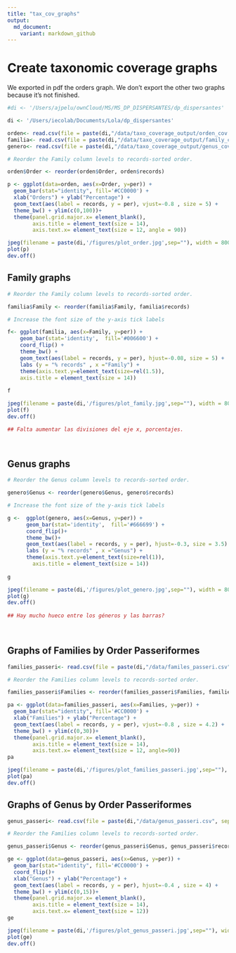 ```yaml
---
title: "tax_cov_graphs"
output:
  md_document:
    variant: markdown_github
---
```


# Create taxonomic coverage graphs 

We exported in pdf the orders graph. We don't export the other two graphs because it's not finished.


```r
#di <- '/Users/ajpelu/ownCloud/MS/MS_DP_DISPERSANTES/dp_dispersantes'

di <- '/Users/iecolab/Documents/Lola/dp_dispersantes'

orden<- read.csv(file = paste(di,"/data/taxo_coverage_output/orden_cov.csv", sep="") )
familia<- read.csv(file = paste(di,"/data/taxo_coverage_output/family_cov.csv", sep=""))
genero<- read.csv(file = paste(di,"/data/taxo_coverage_output/genus_cov.csv", sep=""))

# Reorder the Family column levels to records-sorted order.

orden$Order <- reorder(orden$Order, orden$records)

p <- ggplot(data=orden, aes(x=Order, y=per)) +
  geom_bar(stat="identity", fill='#CC0000') + 
  xlab("Orders") + ylab("Percentage") +
  geom_text(aes(label = records, y = per), vjust=-0.8 , size = 5) + 
  theme_bw() + ylim(c(0,100))+
  theme(panel.grid.major.x= element_blank(),
        axis.title = element_text(size = 14),
        axis.text.x= element_text(size = 12, angle = 90))

jpeg(filename = paste(di,'/figures/plot_order.jpg',sep=""), width = 800, height = 600)
plot(p)
dev.off()

```



## Family graphs

```r

# Reorder the Family column levels to records-sorted order.

familia$Family <- reorder(familia$Family, familia$records)

# Increase the font size of the y-axis tick labels

f<- ggplot(familia, aes(x=Family, y=per)) + 
    geom_bar(stat='identity',  fill='#006600') +
    coord_flip() +
    theme_bw() +
    geom_text(aes(label = records, y = per), hjust=-0.08, size = 5) +
    labs (y = "% records" , x ="Family") +
    theme(axis.text.y=element_text(size=rel(1.5)),
    axis.title = element_text(size = 14))
   
f

jpeg(filename = paste(di,'/figures/plot_family.jpg',sep=""), width = 800, height = 600)
plot(f)
dev.off()

## Falta aumentar las divisiones del eje x, porcentajes.

 
```

## Genus graphs

```r

# Reorder the Genus column levels to records-sorted order.

genero$Genus <- reorder(genero$Genus, genero$records)

# Increase the font size of the y-axis tick labels

g <-  ggplot(genero, aes(x=Genus, y=per)) + 
      geom_bar(stat='identity',  fill='#666699') +
      coord_flip()+
      theme_bw()+
      geom_text(aes(label = records, y = per), hjust=-0.3, size = 3.5) +
      labs (y = "% records" , x ="Genus") +
      theme(axis.text.y=element_text(size=rel(1)),
        axis.title = element_text(size = 14))
  
g

jpeg(filename = paste(di,'/figures/plot_genero.jpg',sep=""), width = 800, height = 600)
plot(g)
dev.off()
   
## Hay mucho hueco entre los géneros y las barras?
   
   
```

## Graphs of Families by Order Passeriformes

```r
families_passeri<- read.csv(file = paste(di,"/data/familes_passeri.csv", sep="") )

# Reorder the Families column levels to records-sorted order.

families_passeri$Families <- reorder(families_passeri$Families, families_passeri$records)

pa <- ggplot(data=families_passeri, aes(x=Families, y=per)) +
  geom_bar(stat="identity", fill='#CC0000') + 
  xlab("Families") + ylab("Percentage") +
  geom_text(aes(label = records, y = per), vjust=-0.8 , size = 4.2) + 
  theme_bw() + ylim(c(0,30))+
  theme(panel.grid.major.x= element_blank(),
        axis.title = element_text(size = 14),
        axis.text.x= element_text(size = 12, angle=90))
pa

jpeg(filename = paste(di,'/figures/plot_families_passeri.jpg',sep=""), width = 800, height = 600)
plot(pa)
dev.off()
```

## Graphs of Genus by Order Passeriformes

```r
genus_passeri<- read.csv(file = paste(di,"/data/genus_passeri.csv", sep="") )

# Reorder the Families column levels to records-sorted order.

genus_passeri$Genus <- reorder(genus_passeri$Genus, genus_passeri$records)

ge <- ggplot(data=genus_passeri, aes(x=Genus, y=per)) +
  geom_bar(stat="identity", fill='#CC0000') + 
  coord_flip()+
  xlab("Genus") + ylab("Percentage") +
  geom_text(aes(label = records, y = per), hjust=-0.4 , size = 4) + 
  theme_bw() + ylim(c(0,15))+
  theme(panel.grid.major.x= element_blank(),
        axis.title = element_text(size = 14),
        axis.text.x= element_text(size = 12))
ge

jpeg(filename = paste(di,'/figures/plot_genus_passeri.jpg',sep=""), width = 800, height = 600)
plot(ge)
dev.off()
```
